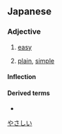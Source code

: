 ==Japanese==
{{ja-kanjitab|やさ|yomi=kun}}

===Adjective===
{{ja-adj|infl=i|やさしい}}

# [[easy]]
#: {{ja-usex|これは'''易し'''すぎると思う。|これ は '''やさし''' すぎる と おも.う。|I think that's too '''easy'''.}}
#: {{ja-usex|テニスをすることは'''易しい'''。|テニス を する こと は '''やさし.い'''。|It's '''easy''' to play tennis.}}
# [[plain]], [[simple]]
#: {{ja-usex|彼の考えは'''易しい'''言葉で述べられている。|かれ の かんがえ は '''やさし.い''' ことば で のべられている。|His idea is conceived in '''plain''' terms.}}

====Inflection====
{{ja-i|やさし}}
:

====Derived terms====
* {{ja-r|生易しい|なまやさし.い}}

[[Category:Japanese basic words|やさしい]]